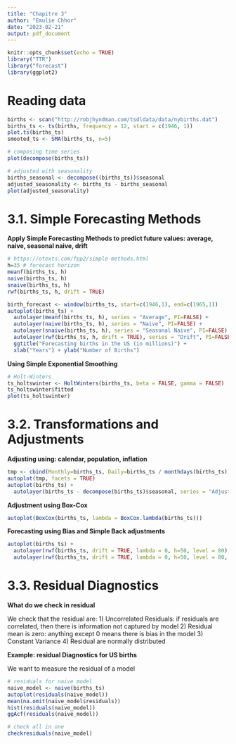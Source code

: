 ```yaml
---
title: "Chapitre 3"
author: "Emulie Chhor"
date: "2023-02-21"
output: pdf_document
---
```


```r
knitr::opts_chunk$set(echo = TRUE)
library("TTR")
library("forecast")
library(ggplot2)
```

# Reading data

```r
births <- scan("http://robjhyndman.com/tsdldata/data/nybirths.dat")
births_ts <- ts(births, frequency = 12, start = c(1946, 1))
plot.ts(births_ts)
smooted_ts <- SMA(births_ts, n=5)

# composing time series
plot(decompose(births_ts))

# adjusted with seasonality
births_seasonal <- decompose((births_ts))$seasonal
adjusted_seasonality <- births_ts - births_seasonal
plot(adjusted_seasonality)
```


# 3.1. Simple Forecasting Methods


**Apply Simple Forecasting Methods to predict future values: average, naive, seasonal naive, drift**

```r
# https://otexts.com/fpp2/simple-methods.html
h=35 # forecast horizon
meanf(births_ts, h)
naive(births_ts, h)
snaive(births_ts, h)
rwf(births_ts, h, drift = TRUE)

birth_forecast <- window(births_ts, start=c(1946,1), end=c(1965,1))
autoplot(births_ts) + 
  autolayer(meanf(births_ts, h), series = "Average", PI=FALSE) + 
  autolayer(naive(births_ts, h), series = "Naive", PI=FALSE) + 
  autolayer(snaive(births_ts, h), series = "Seasonal Naive", PI=FALSE) + 
  autolayer(rwf(births_ts, h, drift = TRUE), series = "Drift", PI=FALSE)  +
  ggtitle("Forecasting births in the US (in millions)") + 
  xlab("Years") + ylab("Number of Births")

```


**Using Simple Exponential Smoothing**

```r

# Holt-Winters
ts_holtswinter <- HoltWinters(births_ts, beta = FALSE, gamma = FALSE)
ts_holtswinter$fitted
plot(ts_holtswinter)


```

# 3.2. Transformations and Adjustments

**Adjusting using: calendar, population, inflation**

```r
tmp <- cbind(Monthly=births_ts, Daily=births_ts / monthdays(births_ts))
autoplot(tmp, facets = TRUE)
autoplot(births_ts) + 
  autolayer(births_ts - decompose(births_ts)$seasonal, series = "Adjusted Seasonality") + 

```

**Adjustment using Box-Cox**

```r
autoplot(BoxCox(births_ts, lambda = BoxCox.lambda(births_ts)))
```


**Forecasting using Bias and Simple Back adjustments**

```r
autoplot(births_ts) + 
  autolayer(rwf(births_ts, drift = TRUE, lambda = 0, h=50, level = 80), series = "Simple Back Adjustment", PI=FALSE) + 
  autolayer(rwf(births_ts, drift = TRUE, lambda = 0, h=50, level = 80, biasadj = TRUE), series = "Bias Adjustment", PI=FALSE) 
```

# 3.3. Residual Diagnostics

**What do we check in residual**

We check that the residual are: 
1) Uncorrelated Residuals: if residuals are correlated, then there is information not captured by model
2) Residual mean is zero: anything except 0 means there is bias in the model
3) Constant Variance
4) Residual are normally distributed

**Example: residual Diagnostics for US births**

We want to measure the residual of a model

```r
# residuals for naive model
naive_model <- naive(births_ts)
autoplot(residuals(naive_model)) 
mean(na.omit(naive_model$residuals))
hist(residuals(naive_model))
ggAcf(residuals(naive_model))

# check all in one
checkresiduals(naive_model)

```




